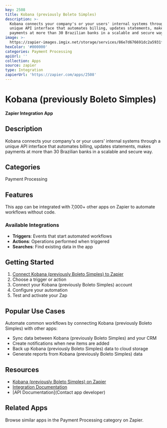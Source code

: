 ```yaml
---
key: 2508
title: Kobana (previously Boleto Simples)
description: >-
  Kobana connects your company's or your users' internal systems through a
  unique API interface that automates billing, updates statements, makes
  payments at more than 30 Brazilian banks in a scalable and secure way.
image: >-
  https://zapier-images.imgix.net/storage/services/86e7d676691dc2a5931fa81635636155.png?auto=format%2Ccompress&ixlib=python-3.0.0&q=50
hexColor: '#000000'
categories: Payment Processing
apiUrl: ''
collection: Apps
source: zapier
type: Integration
zapierUrl: 'https://zapier.com/apps/2508'
---
```

# Kobana (previously Boleto Simples)

**Zapier Integration App**

## Description

Kobana connects your company's or your users' internal systems through a unique API interface that automates billing, updates statements, makes payments at more than 30 Brazilian banks in a scalable and secure way.

## Categories

Payment Processing

## Features

This app can be integrated with 7,000+ other apps on Zapier to automate workflows without code.

### Available Integrations

- **Triggers**: Events that start automated workflows
- **Actions**: Operations performed when triggered
- **Searches**: Find existing data in the app

## Getting Started

1. [Connect Kobana (previously Boleto Simples) to Zapier](https://zapier.com/apps/2508)
2. Choose a trigger or action
3. Connect your Kobana (previously Boleto Simples) account
4. Configure your automation
5. Test and activate your Zap

## Popular Use Cases

Automate common workflows by connecting Kobana (previously Boleto Simples) with other apps:

- Sync data between Kobana (previously Boleto Simples) and your CRM
- Create notifications when new items are added
- Back up Kobana (previously Boleto Simples) data to cloud storage
- Generate reports from Kobana (previously Boleto Simples) data

## Resources

- [Kobana (previously Boleto Simples) on Zapier](https://zapier.com/apps/2508)
- [Integration Documentation](https://zapier.com/apps/2508/integrations)
- [API Documentation](Contact app developer)

## Related Apps

Browse similar apps in the Payment Processing category on Zapier.
